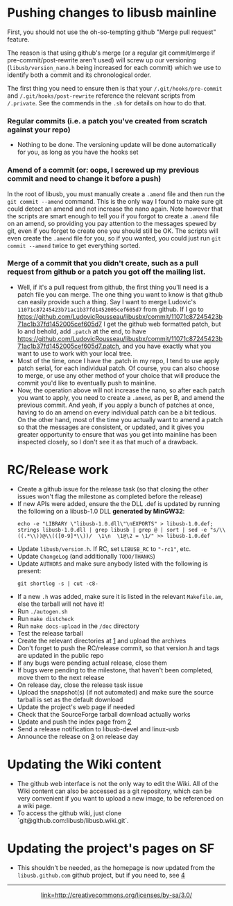 = Pushing changes to libusb mainline =
First, you should not use the oh-so-tempting github "Merge pull request" feature.

The reason is that using github's merge (or a regular git commit/merge if pre-commit/post-rewrite aren't used) will screw up our versioning (<tt>libusb/version_nano.h</tt> being increased for each commit) which we use to identify both a commit and its chronological order.

The first thing you need to ensure then is that your <tt>/.git/hooks/pre-commit</tt> and <tt>/.git/hooks/post-rewrite</tt> reference the relevant scripts from <tt>/.private</tt>. See the commends in the <tt>.sh</tt> for details on how to do that.

=== Regular commits (i.e. a patch you've created from scratch against your repo) ===
* Nothing to be done. The versioning update will be done automatically for you, as long as you have the hooks set

=== Amend of a commit (or: oops, I screwed up my previous commit and need to change it before a push) ===
In the root of libusb, you must manually create a <tt>.amend</tt> file and then run the <tt>git commit --amend</tt> command. This is the only way I found to make sure git could detect an amend and not increase the nano again.
Note however that the scripts are smart enough to tell you if you forgot to create a <tt>.amend</tt> file on an amend, so providing you pay attention to the messages spewed by git, even if you forget to create one you should still be OK. The scripts will even create the <tt>.amend</tt> file for you, so if you wanted, you could just run <tt>git commit --amend</tt> twice to get everything sorted.

=== Merge of a commit that you didn't create, such as a pull request from github or a patch you got off the mailing list. ===
* Well, if it's a pull request from github, the first thing you'll need is a patch file you can merge. The one thing you want to know is that github can easily provide such a thing. Say I want to merge Ludovic's <tt>11071c87245423b71ac1b37fd1452005cef605d7</tt> from github. If I go to https://github.com/LudovicRousseau/libusbx/commit/11071c87245423b71ac1b37fd1452005cef605d7 I get the github web formatted patch, but lo and behold, add <tt>.patch</tt> at the end, to have https://github.com/LudovicRousseau/libusbx/commit/11071c87245423b71ac1b37fd1452005cef605d7.patch, and you have exactly what you want to use to work with your local tree.
* Most of the time, once I have the .patch in my repo, I tend to use apply patch serial, for each individual patch. Of course, you can also choose to merge, or use any other method of your choice that will produce the commit you'd like to eventually push to mainline.
* Now, the operation above will not increase the nano, so after each patch you want to apply, you need to create a <tt>.amend</tt>, as per B, and amend the previous commit. And yeah, if you apply a bunch of patches at once, having to do an amend on every individual patch can be a bit tedious. On the other hand, most of the time you actually want to amend a patch so that the messages are consistent, or updated, and it gives you greater opportunity to ensure that was you get into mainline has been inspected closely, so I don't see it as that much of a drawback. 

= RC/Release work =
* Create a github issue for the release task (so that closing the other issues won't flag the milestone as completed before the release)
* If new APIs were added, ensure the the DLL .def is updated by running the following on a libusb-1.0 DLL '''generated by MinGW32''':<br /><pre>echo -e "LIBRARY \"libusb-1.0.dll\"\nEXPORTS" > libusb-1.0.def; strings libusb-1.0.dll | grep libusb | grep @ | sort | sed -e "s/\\((.*\\))@\\(([0-9]*\\))/  \1\n  \1@\2 = \1/" >> libusb-1.0.def</pre> 
* Update <tt>libusb/version.h</tt>. If RC, set <tt>LIBUSB_RC</tt> to <tt>"-rc1"</tt>, etc.
* Update <tt>ChangeLog</tt> (and additionally <tt>TODO/THANKS</tt>)
* Update <tt>AUTHORS</tt> and make sure anybody listed with the following is present:<pre>git shortlog -s | cut -c8-</pre>
* If a new <tt>.h</tt> was added, make sure it is listed in the relevant <tt>Makefile.am</tt>, else the tarball will not have it!
* Run <tt>./autogen.sh</tt>
* Run <tt>make distcheck</tt>
* Run <tt>make docs-upload</tt> in the <tt>/doc</tt> directory
* Test the release tarball
* Create the relevant directories at [https://sourceforge.net/projects/libusb/files/releases] and upload the archives
* Don't forget to push the RC/release commit, so that version.h and tags are updated in the public repo
* If any bugs were pending actual release, close them
* If bugs were pending to the milestone, that haven't been completed, move them to the next release
* On release day, close the release task issue
* Upload the snapshot(s) (if not automated) and make sure the source tarball is set as the default download
* Update the project's web page if needed
* Check that the SourceForge tarball download actually works
* Update and push the index page from [https://github.com/libusb/libusb.github.com]
* Send a release notification to libusb-devel and linux-usb
* Announce the release on [http://freecode.com/] on release day

= Updating the Wiki content =
* The github web interface is not the only way to edit the Wiki. All of the Wiki content can also be accessed as a git repository, which can be very convenient if you want to upload a new image, to be referenced on a wiki page.
* To access the github wiki, just clone `git@github.com:libusb/libusb.wiki.git`.

= Updating the project's pages on SF =
* This shouldn't be needed, as the homepage is now updated from the <tt>libusb.github.com</tt> github project, but if you need to, see [https://sourceforge.net/apps/trac/sourceforge/wiki/Project%20web]
----
<center>[[CC_BY-SA.png|link=http://creativecommons.org/licenses/by-sa/3.0/]]</center>